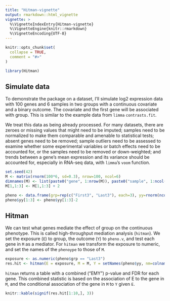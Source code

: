 ```yaml
---
title: "Hitman-vignette"
output: rmarkdown::html_vignette
vignette: >
  %\VignetteIndexEntry{Hitman-vignette}
  %\VignetteEngine{knitr::rmarkdown}
  %\VignetteEncoding{UTF-8}
---
```


```r
knitr::opts_chunk$set(
  collapse = TRUE,
  comment = "#>"
)
```

```r
library(Hitman)
```

## Simulate data
To demonstrate the package on a dataset, I'll simulate log2 expression data with 100 genes and 6 samples in two groups with a continuous covariate and a binary outcome. The covariate and the first gene will be associated with group. This is similar to the example data from `limma` `contrasts.fit`.

We treat this data as being already processed. For many datasets, there are zeroes or missing values that might need to be imputed; samples need to be normalized to make them comparable and amenable to statistical tests; absent genes need to be removed; sample outliers need to be assessed to examine whether some experimental variables or batch effects need to be accounted for, or the samples need to be removed or down-weighted; and trends between a gene's mean expression and its variance should be accounted for, especially in RNA-seq data, with `limma`'s `voom` function.

```r
set.seed(42)
M <- matrix(rnorm(100*6, sd=0.3), nrow=100, ncol=6)
dimnames(M) <- list(paste0("gene", 1:nrow(M)), paste0("sample", 1:ncol(M)))
M[1,1:3] <- M[1,1:3] + 2

pheno <- data.frame(grp=rep(c("First3", "Last3"), each=3), yy=rnorm(ncol(M)), stringsAsFactors = FALSE)
pheno$yy[1:3] <- pheno$yy[1:3]-2
```

## Hitman
We  can test what genes mediate the effect of group on the continuous phenotype. This is called high-throughput mediation analysis (`hitman`). We set the exposure (`E`) to group, the outcome (`Y`) to `pheno.v`, and test each gene in `M` as a mediator. For `hitman` we transform the exposure to numeric, and set the names of the `phenoype` to those of `M`.  
```r
exposure <- as.numeric(pheno$grp == "Last3")
res.hit <- hitman(E = exposure, M = M, Y = setNames(pheno$yy, nm=colnames(M)))
```

`hitman` returns a table with a combined ("EMY") p-value and FDR for each gene. This combined statistic is based on the association of E to the gene in `M`, and the conditional association of the gene in `M` to `Y` given `E`.
```r
knitr::kable(signif(res.hit[1:10,], 3))
```
